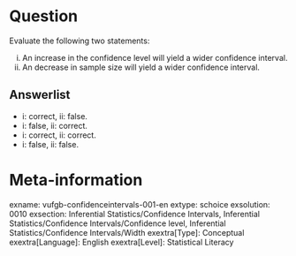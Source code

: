 Question
========
Evaluate the following two statements:

i. An increase in the confidence level will yield a wider confidence interval. 
ii. An decrease in sample size will yield a wider confidence interval.

Answerlist
----------
* i: correct, ii: false.
* i: false, ii: correct.
* i: correct, ii: correct.
* i: false, ii: false.

Meta-information
================
exname: vufgb-confidenceintervals-001-en
extype: schoice
exsolution: 0010
exsection: Inferential Statistics/Confidence Intervals, Inferential Statistics/Confidence Intervals/Confidence level, Inferential Statistics/Confidence Intervals/Width
exextra[Type]: Conceptual
exextra[Language]: English
exextra[Level]: Statistical Literacy